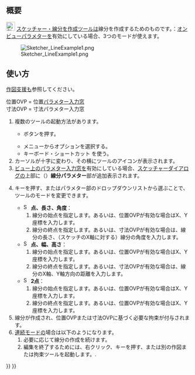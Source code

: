 <languages/>

{{Docnav/ja
|[[Sketcher_CreatePolyline/ja| ポリライン（折れ線）を作成]]
|[[Sketcher_CreateArc/ja|中心点から円弧を作成]]
|[[Sketcher_Workbench/ja|スケッチャーワークベンチ]]
|IconL=Sketcher_CreatePolyline.svg
|IconR=Sketcher_CreateArc.svg
|IconC=Workbench_Sketcher.svg
}}

{{GuiCommand/ja
|Name=Sketcher CreateLine
|Name/ja=スケッチャー・線分を作成
|MenuLocation=スケッチ → スケッチャージオメトリ → 線分を作成
|Workbenches=[[Sketcher_Workbench/ja|スケッチャー]]
|Shortcut={{KEY|G}} {{KEY|L}}
|SeeAlso=[[Sketcher_CreatePolyline/ja|スケッチャー・ポリライン（折れ線）を作成]]
}}

<span id="Description"></span>
== 概要 ==

[[Image:Sketcher_CreateLine.svg|24px]] [[Sketcher_CreateLine/ja|スケッチャー・線分を作成]]ツールは線分を作成するためのものです。{{Version|1.0}}：[[Sketcher_Preferences/ja#General|オンビューパラメター]]を有効にしている場合、3つのモードが使えます。

[[Image:Sketcher_LineExample1.png‎]]

<span id="Usage"></span>
== 使い方 ==

[[Sketcher_Workbench/ja#Drawing_aids|作図支援]]も参照してください。

位置OVP = 位置[[Sketcher_Preferences/ja#General|パラメター入力窓]] {{Version|1.0}}<br>
寸法OVP = 寸法パラメター入力窓 {{Version|1.0}}

# 複数のツールの起動方法があります。
#* {{Button|[[Image:Sketcher_CreateLine.svg|16px]] [[Sketcher_CreateLine/ja|線分を作成]]}}ボタンを押す。
#* メニューから{{MenuCommand|スケッチ → スケッチャージオメトリ → [[Image:Sketcher_CreateLine.svg|16px]] 線分を作成}}オプションを選択する。
#* キーボード・ショートカット{{KEY|G}} {{KEY|L}}を使う。
# カーソルが十字に変わり、その横にツールのアイコンが表示されます。
# [[Sketcher_Preferences/ja#General|ビュー上のパラメター入力窓]]を有効にしている場合、[[Sketcher_Dialog/ja|スケッチャーダイアログ]]の上部に（{{Version|1.0}}）'''線分パラメター'''部が追加表示されます。
# {{KEY|M}}キーを押す、またはパラメター部のドロップダウンリストから選ぶことで、ツールのモードを変更できます。
#* [[Image:Sketcher_CreateLineAngleLength.svg|16px]] '''点、長さ、角度'''：{{Version|1.0}}
#*# 線分の始点を指定します。あるいは、位置OVPが有効な場合はX、Y座標を入力します。
#*# 線分の終点を指定します。あるいは、寸法OVPが有効な場合は、線分の長さ、（スケッチのX軸に対する）線分の角度を入力します。
#* [[Image:Sketcher_CreateLineLengthWidth.svg|16px]] '''点、幅、高さ'''：{{Version|1.0}}
#*# 線分の始点を指定します。あるいは、位置OVPが有効な場合はX、Y座標を入力します。
#*# 線分の終点を指定します。あるいは、寸法OVPが有効な場合は、線分のX軸、Y軸方向の距離を入力します。
#* [[Image:Sketcher_CreateLine.svg|16px]] '''2点'''：
#*# 線分の始点を指定します。あるいは、位置OVPが有効な場合はX、Y座標を入力します。
#*# 線分の終点を指定します。あるいは、位置OVPが有効な場合はX、Y座標を入力します。
# 線分が作成され、位置OVPまたは寸法OVPに基づく必要な拘束が付与されます。
# [[Sketcher_Workbench/ja#Continue_modes|連続モード]]の場合は以下のようになります。
## 必要に応じて線分の作成を続けます。
## 編集を終了するためには、右クリック、{{KEY|Esc}}キーを押す、または別の作図または拘束ツールを起動します。.


{{Docnav/ja
|[[Sketcher_CreatePolyline/ja| ポリライン（折れ線）を作成]]
|[[Sketcher_CreateArc/ja|中心点から円弧を作成]]
|[[Sketcher_Workbench/ja|スケッチャーワークベンチ]]
|IconL=Sketcher_CreatePolyline.svg
|IconR=Sketcher_CreateArc.svg
|IconC=Workbench_Sketcher.svg
}}

{{Sketcher_Tools_navi{{#translation:}}}}
{{Userdocnavi{{#translation:}}}}
